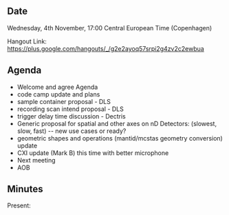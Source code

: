 ==Date==

Wednesday, 4th November, 17:00 Central European Time (Copenhagen)

Hangout Link: https://plus.google.com/hangouts/_/g2e2ayoq57srpi2g4zv2c2ewbua

==Agenda==

* Welcome and agree Agenda
* code camp update and plans
* sample container proposal - DLS
* recording scan intend proposal - DLS
* trigger delay time discussion - Dectris
* Generic proposal for spatial and other axes on nD Detectors: (slowest, slow, fast) -- new use cases or ready?
* geometric shapes and operations (mantid/mcstas geometry conversion) update
* CXI update (Mark B) this time with better microphone
* Next meeting
* AOB

==Minutes==

Present: